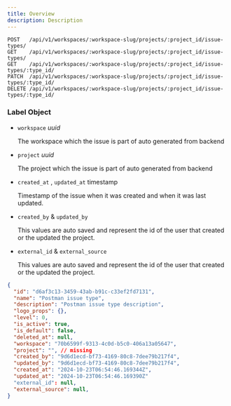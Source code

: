 ```yaml
---
title: Overview
description: Description
---
```


```http
POST   /api/v1/workspaces/:workspace-slug/projects/:project_id/issue-types/
GET    /api/v1/workspaces/:workspace-slug/projects/:project_id/issue-types/
GET    /api/v1/workspaces/:workspace-slug/projects/:project_id/issue-types/:type_id/
PATCH  /api/v1/workspaces/:workspace-slug/projects/:project_id/issue-types/:type_id/
DELETE /api/v1/workspaces/:workspace-slug/projects/:project_id/issue-types/:type_id/
```

### Label Object

- `workspace` _uuid_

  The workspace which the issue is part of auto generated from backend

- `project` _uuid_

  The project which the issue is part of auto generated from backend

- `created_at` , `updated_at` timestamp

  Timestamp of the issue when it was created and when it was last updated.

- `created_by` & `updated_by`

  This values are auto saved and represent the id of the user that created or the updated the project.

- `external_id` & `external_source`

  This values are auto saved and represent the id of the user that created or the updated the project.

<ResponseExample>

```json JSON
{
  "id": "d6af3c13-3459-43ab-b91c-c33ef2fd7131",
  "name": "Postman issue type",
  "description": "Postman issue type description",
  "logo_props": {},
  "level": 0,
  "is_active": true,
  "is_default": false,
  "deleted_at": null,
  "workspace": "70b6599f-9313-4c0d-b5c0-406a13a05647",
  "project": "", // missing
  "created_by": "9d6d1ecd-bf73-4169-80c8-7dee79b217f4",
  "updated_by": "9d6d1ecd-bf73-4169-80c8-7dee79b217f4",
  "created_at": "2024-10-23T06:54:46.169344Z",
  "updated_at": "2024-10-23T06:54:46.169390Z"
  "external_id": null,
  "external_source": null,
}
```

</ResponseExample>
